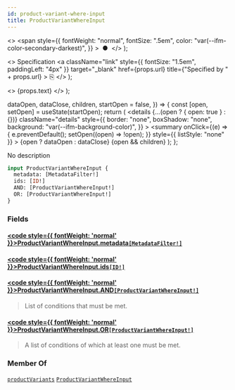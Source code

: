 ```yaml
---
id: product-variant-where-input
title: ProductVariantWhereInput
---
```


  <>
    <span
      style={{
        fontWeight: "normal",
        fontSize: ".5em",
        color: "var(--ifm-color-secondary-darkest)",
      }}
    >
      &nbsp;●&nbsp;
    </span>
  </>
);

  <>
    Specification
    <a
      className="link"
      style={{ fontSize: "1.5em", paddingLeft: "4px" }}
      target="\_blank"
      href={props.url}
      title={"Specified by " + props.url}
    >
      ⎘
    </a>
  </>
);

  <>
    <span className={props.class}>{props.text}</span>
  </>
);


  dataOpen,
  dataClose,
  children,
  startOpen = false,
}) => {
  const [open, setOpen] = useState(startOpen);
  return (
    <details
      {...(open ? { open: true } : {})}
      className="details"
      style={{
        border: "none",
        boxShadow: "none",
        background: "var(--ifm-background-color)",
      }}
    >
      <summary
        onClick={(e) => {
          e.preventDefault();
          setOpen((open) => !open);
        }}
        style={{ listStyle: "none" }}
      >
        {open ? dataOpen : dataClose}
      </summary>
      {open && children}
    </details>
  );
};

No description

```graphql
input ProductVariantWhereInput {
  metadata: [MetadataFilter!]
  ids: [ID!]
  AND: [ProductVariantWhereInput!]
  OR: [ProductVariantWhereInput!]
}
```

### Fields

#### [<code style={{ fontWeight: 'normal' }}>ProductVariantWhereInput.<b>metadata</b></code>](#)<Bullet />[`[MetadataFilter!]`](../../../api-storefront/miscellaneous/inputs/metadata-filter) <Badge class="badge badge--secondary" text="list"/> <Badge class="badge badge--secondary" text="input"/> <Badge class="badge badge--secondary" text="miscellaneous"/>

>

#### [<code style={{ fontWeight: 'normal' }}>ProductVariantWhereInput.<b>ids</b></code>](#)<Bullet />[`[ID!]`](../../../api-storefront/miscellaneous/scalars/id) <Badge class="badge badge--secondary" text="list"/> <Badge class="badge badge--secondary" text="scalar"/> <Badge class="badge badge--secondary" text="miscellaneous"/>

>

#### [<code style={{ fontWeight: 'normal' }}>ProductVariantWhereInput.<b>AND</b></code>](#)<Bullet />[`[ProductVariantWhereInput!]`](../../../api-storefront/products/inputs/product-variant-where-input) <Badge class="badge badge--secondary" text="list"/> <Badge class="badge badge--secondary" text="input"/> <Badge class="badge badge--secondary" text="products"/>

> List of conditions that must be met.

#### [<code style={{ fontWeight: 'normal' }}>ProductVariantWhereInput.<b>OR</b></code>](#)<Bullet />[`[ProductVariantWhereInput!]`](../../../api-storefront/products/inputs/product-variant-where-input) <Badge class="badge badge--secondary" text="list"/> <Badge class="badge badge--secondary" text="input"/> <Badge class="badge badge--secondary" text="products"/>

> A list of conditions of which at least one must be met.

### Member Of

[`productVariants`](../../../api-storefront/products/queries/product-variants) <Badge class="badge badge--secondary" text="query"/><Bullet />[`ProductVariantWhereInput`](../../../api-storefront/products/inputs/product-variant-where-input) <Badge class="badge badge--secondary" text="input"/>
